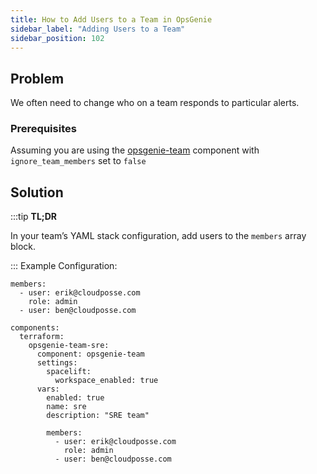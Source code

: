 ```yaml
---
title: How to Add Users to a Team in OpsGenie
sidebar_label: "Adding Users to a Team"
sidebar_position: 102
---
```


## Problem
We often need to change who on a team responds to particular alerts.

### Prerequisites
Assuming you are using the [opsgenie-team](/components/library/aws/opsgenie-team/) component with `ignore_team_members` set to `false`

## Solution

:::tip
**TL;DR**

In your team’s YAML stack configuration, add users to the `members` array block.

:::
Example Configuration:

```
members:
  - user: erik@cloudposse.com
    role: admin
  - user: ben@cloudposse.com
```

```
components:
  terraform:
    opsgenie-team-sre:
      component: opsgenie-team
      settings:
        spacelift:
          workspace_enabled: true
      vars:
        enabled: true
        name: sre
        description: "SRE team"

        members:
          - user: erik@cloudposse.com
            role: admin
          - user: ben@cloudposse.com
```


